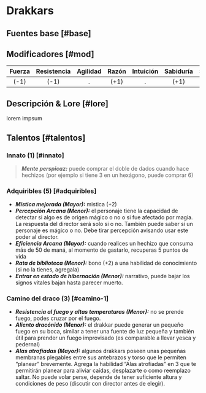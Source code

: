 
# Drakkars

## Fuentes base [#base]

<VMS v="50" m="140" a="60" />

## Modificadores [#mod]

| Fuerza | Resistencia | Agilidad | Razón | Intuición | Sabiduría | Social | Percepción | Voluntad |
| :----: | :---------: | :------: | :---: | :-------: | :-------: | :----: | :--------: | :------: |
|  (-1)  |    (-1)     |    .     | (+1)  |     .     |   (+1)    |   .    |     .      |   (+1)   |

<Bleed>
  <Screenshot src={placeholderImage} alt="placeholder" full />
</Bleed>

## Descripción & Lore [#lore]

lorem impsum

## Talentos [#talentos]

### Innato (1) [#innato]

> _**Mente perspicaz:**_ puede comprar el doble de dados cuando hace hechizos (por ejemplo si tiene 3 en un hexágono, puede comprar 6)

### Adquiribles (5) [#adquiribles]

- _**Mística mejorada (Mayor):**_ mistica (+2)
- _**Percepción Arcana (Menor):**_ el personaje tiene la capacidad de detectar si algo es de origen mágico o no o si fue afectado por magia. La respuesta del director será solo si o no. También puede saber si un personaje es mágico o no. Debe tirar percepción avisando usar este poder al director.
- _**Eficiencia Arcana (Mayor):**_ cuando realices un hechizo que consuma más de 50 de maná, al momento de gastarlo, recuperas 5 puntos de vida
- _**Rata de biblioteca (Menor):**_ bono (+2) a una habilidad de conocimiento (si no la tienes, agregala)
- _**Entrar en estado de hibernación (Menor):**_ narrativo, puede bajar los signos vitales bajan hasta parecer muerto.

### Camino del draco (3) [#camino-1]

- _**Resistencia al fuego y altas temperaturas (Menor):**_ no se prende fuego, podes cruzar por el fuego.
- _**Aliento dracónido (Menor):**_ el drakkar puede generar un pequeño fuego en su boca, similar a tener una fuente de luz pequeña y también útil para prender un fuego improvisado (es comparable a llevar yesca y pedernal)
- _**Alas atrofiadas (Mayor):**_ algunos drakkars poseen unas pequeñas membranas plegables entre sus antebrazos y torso que le permiten “planear” brevemente. Agrega la habilidad “Alas atrofiadas” en 3 que te permitirán planear para aliviar caídas, desplazarte o como reemplazo saltar. No puede volar perse, depende de tener suficiente altura y condiciones de peso (discutir con director antes de elegir).
